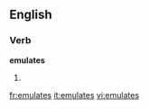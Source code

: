 
==English==

===Verb===
'''emulates'''

# {{third-person singular of|[[emulate]]}}

[[fr:emulates]]
[[it:emulates]]
[[vi:emulates]]